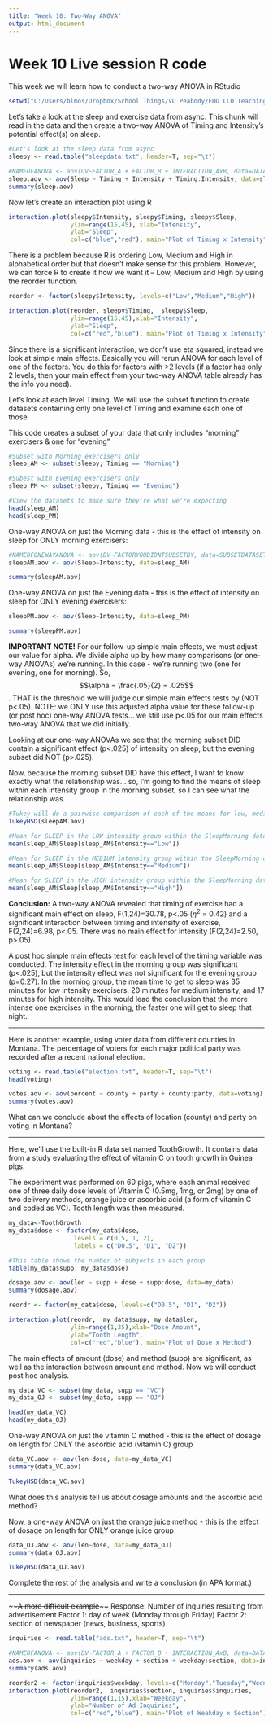 ```yaml
---
title: "Week 10: Two-Way ANOVA"
output: html_document
---
```

# Week 10 Live session R code

This week we will learn how to conduct a two-way ANOVA in RStudio

```r
setwd("C:/Users/blmos/Dropbox/School Things/VU Peabody/EDD LLO Teaching/LLO 8180 - Applied Statistics/FALL 2020/R Code")
```

Let's take a look at the sleep and exercise data from async. This chunk will read in the data and then create a two-way ANOVA of Timing and Intensity's potential effect(s) on sleep.

```r
#Let's look at the sleep data from async
sleepy <- read.table("sleepdata.txt", header=T, sep="\t")

#NAMEOFANOVA <- aov(DV~FACTOR_A + FACTOR_B + INTERACTION_AxB, data=DATASETNAME)
sleep.aov <- aov(Sleep ~ Timing + Intensity + Timing:Intensity, data=sleepy)
summary(sleep.aov)
```

Now let's create an interaction plot using R
```r
interaction.plot(sleepy$Intensity, sleepy$Timing, sleepy$Sleep,
                 ylim=range(15,45), xlab="Intensity",
                 ylab="Sleep",
                 col=c("blue","red"), main="Plot of Timing x Intensity")
```

There is a problem because R is ordering Low, Medium and High in alphabetical order but that doesn't make sense for this problem. However, we can force R to create it how we want it -- Low, Medium and High by using the reorder function.

```r
reorder <- factor(sleepy$Intensity, levels=c("Low","Medium","High"))

interaction.plot(reorder, sleepy$Timing,  sleepy$Sleep,
                 ylim=range(15,45),xlab="Intensity",
                 ylab="Sleep",
                 col=c("red","blue"), main="Plot of Timing x Intensity")
```
Since there is a significant interaction, we don't use eta squared, instead we look at simple main effects. Basically you will rerun ANOVA for each level of one of the factors. You do this for factors with >2 levels (if a factor has only 2 levels, then your main effect from your two-way ANOVA table already has the info you need).

Let's look at each level Timing. We will use the subset function to create datasets containing only one level of Timing and examine each one of those. 

This code creates a subset of your data that only includes "morning" exercisers & one for "evening"

```r
#Subset with Morning exercisers only
sleep_AM <- subset(sleepy, Timing == "Morning")

#Subest with Evening exercisers only 
sleep_PM <- subset(sleepy, Timing == "Evening")

#View the datasets to make sure they're what we're expecting
head(sleep_AM)
head(sleep_PM)

```

One-way ANOVA on just the Morning data - this is the effect of intensity on sleep for ONLY morning exercisers:
```r
#NAMEOFONEWAYANOVA <- aov(DV~FACTORYOUDIDNTSUBSETBY, data=SUBSETDATASETNAME)
sleepAM.aov <- aov(Sleep~Intensity, data=sleep_AM)

summary(sleepAM.aov)
```

One-way ANOVA on just the Evening data - this is the effect of intensity on sleep for ONLY evening exercisers:
```r
sleepPM.aov <- aov(Sleep~Intensity, data=sleep_PM)

summary(sleepPM.aov)
```
**IMPORTANT NOTE!** For our follow-up simple main effects, we must adjust our value for alpha. We divide alpha up by how many comparisons (or one-way ANOVAs) we're running. In this case - we're running two (one for evening, one for morning). So, $$\alpha = \frac{.05}{2} = .025$$. THAT is the threshold we will judge our simple main effects tests by (NOT p<.05). NOTE: we ONLY use this adjusted alpha value for these follow-up (or post hoc) one-way ANOVA tests... we still use p<.05 for our main effects two-way ANOVA that we did initially.


Looking at our one-way ANOVAs we see that the morning subset DID contain a significant effect (p<.025) of intensity on sleep, but the evening subset did NOT (p>.025). 

Now, because the morning subset DID have this effect, I want to know exactly what the relationship was... so, I'm going to find the means of sleep within each intensity group in the morning subset, so I can see what the relationship was.

```r
#Tukey will do a pairwise comparison of each of the means for low, medium, and high intensity
TukeyHSD(sleepAM.aov)

#Mean for SLEEP in the LOW intensity group within the SleepMorning data subset
mean(sleep_AM$Sleep[sleep_AM$Intensity=="Low"])

#Mean for SLEEP in the MEDIUM intensity group within the SleepMorning data subset
mean(sleep_AM$Sleep[sleep_AM$Intensity=="Medium"])

#Mean for SLEEP in the HIGH intensity group within the SleepMorning data subset
mean(sleep_AM$Sleep[sleep_AM$Intensity=="High"])
```

**Conclusion:** A two-way ANOVA revealed that timing of exercise had a significant main effect on sleep, F(1,24)=30.78, p<.05 ($\eta^2$ = 0.42) and a significant interaction between timing and intensity of exercise, F(2,24)=6.98, p<.05. There was no main effect for intensity (F(2,24)=2.50, p>.05).

A post hoc simple main effects test for each level of the timing variable was conducted. The intensity effect in the morning group was significant (p<.025), but the intensity effect was not significant for the evening group (p=0.27). In the morning group, the mean time to get to sleep was 35 minutes for low intensity exercisers, 20 minutes for medium intensity, and 17 minutes for high intensity. This would lead the conclusion that the more intense one exercises in the morning, the faster one will get to sleep that night. 

---

Here is another example, using voter data from different counties in Montana. The percentage of voters for each major political party was recorded after a recent national election.

```r
voting <- read.table("election.txt", header=T, sep="\t")
head(voting)

votes.aov <- aov(percent ~ county + party + county:party, data=voting)
summary(votes.aov)
```
What can we conclude about the effects of location (county) and party on voting in Montana?


---

Here, we’ll use the built-in R data set named ToothGrowth. It contains data from a study evaluating the effect of vitamin C on tooth growth in Guinea pigs. 

The experiment was performed on 60 pigs, where each animal received one of three daily dose levels of Vitamin C (0.5mg, 1mg, or 2mg) by one of two delivery methods, orange juice or ascorbic acid (a form of vitamin C and coded as VC). Tooth length was then measured.
```r
my_data<-ToothGrowth
my_data$dose <- factor(my_data$dose, 
                  levels = c(0.5, 1, 2),
                  labels = c("D0.5", "D1", "D2"))

#This table shows the number of subjects in each group
table(my_data$supp, my_data$dose)
```

```r
dosage.aov <- aov(len ~ supp + dose + supp:dose, data=my_data)
summary(dosage.aov)
```

```r
reordr <- factor(my_data$dose, levels=c("D0.5", "D1", "D2"))

interaction.plot(reordr,  my_data$supp, my_data$len,
                 ylim=range(1,35),xlab="Dose Amount",
                 ylab="Tooth Length",
                 col=c("red","blue"), main="Plot of Dose x Method")
```


The main effects of amount (dose) and method (supp) are significant, as well as the interaction between amount and method. Now we will conduct post hoc analysis.

```r
my_data_VC <- subset(my_data, supp == "VC")
my_data_OJ <- subset(my_data, supp == "OJ")

head(my_data_VC)
head(my_data_OJ)
```

One-way ANOVA on just the vitamin C method - this is the effect of dosage on length for ONLY the ascorbic acid (vitamin C) group

```r
data_VC.aov <- aov(len~dose, data=my_data_VC)
summary(data_VC.aov)
```
```r
TukeyHSD(data_VC.aov)
```
What does this analysis tell us about dosage amounts and the ascorbic acid method?

Now, a one-way ANOVA on just the orange juice method - this is the effect of dosage on length for ONLY orange juice group

```r
data_OJ.aov <- aov(len~dose, data=my_data_OJ)
summary(data_OJ.aov)
```

```r
TukeyHSD(data_OJ.aov)
```

Complete the rest of the analysis and write a conclusion (in APA format.)


---
~~~~A more difficult example~~~~
Response: Number of inquiries resulting from advertisement
Factor 1: day of week (Monday through Friday)
Factor 2: section of newspaper (news, business, sports)

```r
inquiries <- read.table("ads.txt", header=T, sep="\t")

#NAMEOFANOVA <- aov(DV~FACTOR_A + FACTOR_B + INTERACTION_AxB, data=DATASETNAME)
ads.aov <- aov(inquiries ~ weekday + section + weekday:section, data=inquiries)
summary(ads.aov)
```


```r
reorder2 <- factor(inquiries$weekday, levels=c("Monday","Tuesday","Wednesday","Thursday","Friday"))
interaction.plot(reorder2,  inquiries$section, inquiries$inquiries,
                 ylim=range(1,15),xlab="Weekday",
                 ylab="Number of Ad Inquiries",
                 col=c("red","blue"), main="Plot of Weekday x Section")
```

